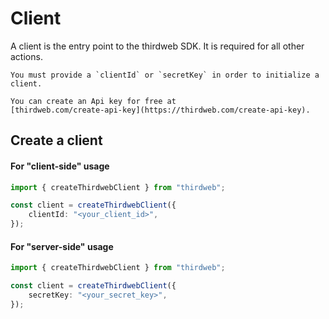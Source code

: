 
# Client

A client is the entry point to the thirdweb SDK. It is required for all other actions.

<Callout title="Api Key" variant="info">

    You must provide a `clientId` or `secretKey` in order to initialize a client.

    You can create an Api key for free at
    [thirdweb.com/create-api-key](https://thirdweb.com/create-api-key).

</Callout>

## Create a client

#### For "client-side" usage

```ts
import { createThirdwebClient } from "thirdweb";

const client = createThirdwebClient({
	clientId: "<your_client_id>",
});
```

#### For "server-side" usage

```ts
import { createThirdwebClient } from "thirdweb";

const client = createThirdwebClient({
	secretKey: "<your_secret_key>",
});
```
